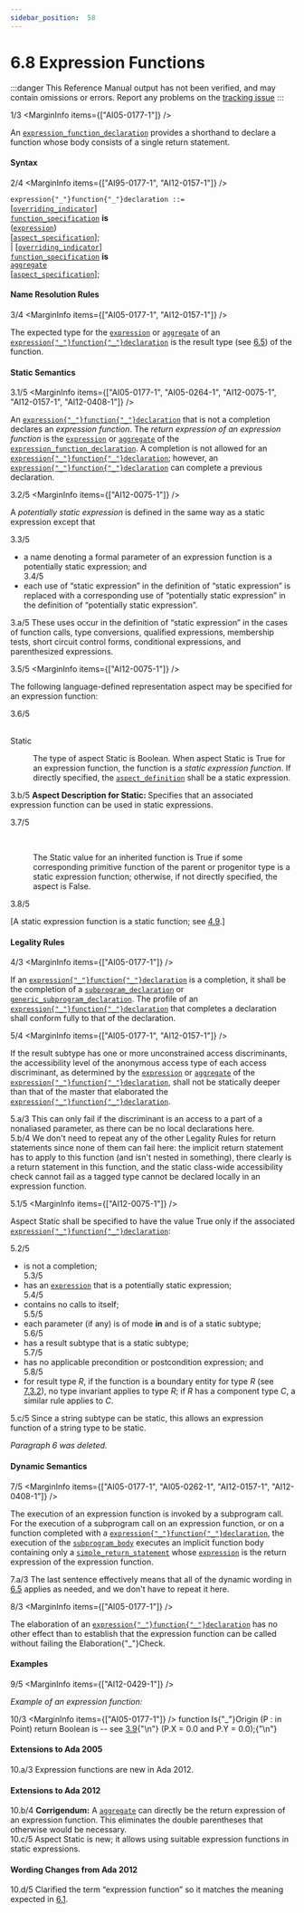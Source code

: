 ```yaml
---
sidebar_position:  58
---
```


# 6.8 Expression Functions

:::danger
This Reference Manual output has not been verified,
and may contain omissions or errors.
Report any problems on the [tracking issue](https://github.com/ada-lang-io/ada-lang-io/issues/20)
:::


<MarginText>1/3</MarginText>
<MarginInfo items={["AI05-0177-1"]} />
<p>An <code><a href="/docs/arm/AA-6/AA-6.8#S0228">expression_function_declaration</a></code> provides a shorthand to declare a function whose body consists of a single return statement. <br /></p>


#### Syntax

<MarginText>2/4</MarginText>
<MarginInfo items={["AI95-0177-1", "AI12-0157-1"]} />

<CodeBlock>
<code>expression{"_"}function{"_"}declaration</code><a id="S0228"></a><code> ::= </code><br />   [<code><a href="/docs/arm/AA-8/AA-8.3#S0234">overriding_indicator</a></code>]<br />   <code><a href="/docs/arm/AA-6/AA-6.1#S0198">function_specification</a></code> <strong>is</strong><br />       (<code><a href="/docs/arm/AA-4/AA-4.4#S0132">expression</a></code>)<br />       [<code><a href="/docs/arm/AA-13/AA-13.1#S0346">aspect_specification</a></code>];<br /> | [<code><a href="/docs/arm/AA-8/AA-8.3#S0234">overriding_indicator</a></code>]<br />   <code><a href="/docs/arm/AA-6/AA-6.1#S0198">function_specification</a></code> <strong>is</strong><br />       <code><a href="/docs/arm/AA-4/AA-4.3#S0106">aggregate</a></code><br />       [<code><a href="/docs/arm/AA-13/AA-13.1#S0346">aspect_specification</a></code>];<br />

</CodeBlock>

#### Name Resolution Rules

<MarginText>3/4</MarginText>
<MarginInfo items={["AI05-0177-1", "AI12-0157-1"]} />
<p>The expected type for the <code><a href="/docs/arm/AA-4/AA-4.4#S0132">expression</a></code> or <code><a href="/docs/arm/AA-4/AA-4.3#S0106">aggregate</a></code> of an <code><a href="/docs/arm/AA-6/AA-6.8#S0228">expression{"_"}function{"_"}declaration</a></code> is the result type (see <a href="/docs/arm/AA-6/AA-6.5">6.5</a>) of the function. <br /></p>


#### Static Semantics

<MarginText>3.1/5</MarginText>
<MarginInfo items={["AI05-0177-1", "AI05-0264-1", "AI12-0075-1", "AI12-0157-1", "AI12-0408-1"]} />
<p>An <code><a href="/docs/arm/AA-6/AA-6.8#S0228">expression{"_"}function{"_"}declaration</a></code> that is not a completion declares an <em>expression function</em>. The <em>return expression of an expression function</em> is the <code><a href="/docs/arm/AA-4/AA-4.4#S0132">expression</a></code> or <code><a href="/docs/arm/AA-4/AA-4.3#S0106">aggregate</a></code> of the <code><a href="/docs/arm/AA-6/AA-6.8#S0228">expression_function_declaration</a></code>. A completion is not allowed for an <code><a href="/docs/arm/AA-6/AA-6.8#S0228">expression{"_"}function{"_"}declaration</a></code>; however, an <code><a href="/docs/arm/AA-6/AA-6.8#S0228">expression{"_"}function{"_"}declaration</a></code> can complete a previous declaration.<br /></p>

<MarginText>3.2/5</MarginText>
<MarginInfo items={["AI12-0075-1"]} />
<p>A <em>potentially static expression</em> is defined in the same way as a static expression except that<br /></p>

<MarginText>3.3/5</MarginText>
<ul>
<li>a name denoting a formal parameter of an expression function is a potentially static expression; and<br /></li>
<MarginText>3.4/5</MarginText>
<li>each use of &ldquo;static expression&rdquo; in the definition of &ldquo;static expression&rdquo; is replaced with a corresponding use of &ldquo;potentially static expression&rdquo; in the definition of &ldquo;potentially static expression&rdquo;. <br /></li>
</ul>
<AnnotatedOnly>
<MarginText>3.a/5</MarginText>
<Admonition type="aarm" aarm="discussion">
<strong></strong>These uses occur in the definition of &ldquo;static expression&rdquo; in the cases of function calls, type conversions, qualified expressions, membership tests, short circuit control forms, conditional expressions, and parenthesized expressions. <br />
</Admonition>
</AnnotatedOnly>

<MarginText>3.5/5</MarginText>
<MarginInfo items={["AI12-0075-1"]} />
<p>The following language-defined representation aspect may be specified for an expression function:<br /></p>

<MarginText>3.6/5</MarginText>
<dt><br/>Static</dt>
<dl>
<dd>The type of aspect Static is Boolean. When aspect Static is True for an expression function, the function is a <em>static expression function</em>. If directly specified, the <code><a href="/docs/arm/AA-13/AA-13.1#S0348">aspect_definition</a></code> shall be a static expression.<br /></dd>
</dl>
<AnnotatedOnly>
<MarginText>3.b/5</MarginText>
<Admonition type="aarm" aarm="note">
<strong>Aspect Description for </strong><strong>Static: </strong>Specifies that an associated expression function can be used in static expressions.<br />
</Admonition>
</AnnotatedOnly>

<MarginText>3.7/5</MarginText>
<dt><br/></dt>
<dl>
<dd>The Static value for an inherited function is True if some corresponding primitive function of the parent or progenitor type is a static expression function; otherwise, if not directly specified, the aspect is False. <br /></dd>
</dl>
<MarginText>3.8/5</MarginText>
<MarginInfo items={["AI12-0075-1"]} />
<p>[A static expression function is a static function; see <a href="/docs/arm/AA-4/AA-4.9">4.9</a>.] <br /></p>


#### Legality Rules

<MarginText>4/3</MarginText>
<MarginInfo items={["AI05-0177-1"]} />
<p>If an <code><a href="/docs/arm/AA-6/AA-6.8#S0228">expression{"_"}function{"_"}declaration</a></code> is a completion, it shall be the completion of a <code><a href="/docs/arm/AA-6/AA-6.1#S0195">subprogram_declaration</a></code> or <code><a href="/docs/arm/AA-12/AA-12.1#S0311">generic_subprogram_declaration</a></code>. The profile of an <code><a href="/docs/arm/AA-6/AA-6.8#S0228">expression{"_"}function{"_"}declaration</a></code> that completes a declaration shall conform fully to that of the declaration.<br /></p>

<MarginText>5/4</MarginText>
<MarginInfo items={["AI05-0177-1", "AI12-0157-1"]} />
<p>If the result subtype has one or more unconstrained access discriminants, the accessibility level of the anonymous access type of each access discriminant, as determined by the <code><a href="/docs/arm/AA-4/AA-4.4#S0132">expression</a></code> or <code><a href="/docs/arm/AA-4/AA-4.3#S0106">aggregate</a></code> of the <code><a href="/docs/arm/AA-6/AA-6.8#S0228">expression{"_"}function{"_"}declaration</a></code>, shall not be statically deeper than that of the master that elaborated the <code><a href="/docs/arm/AA-6/AA-6.8#S0228">expression{"_"}function{"_"}declaration</a></code>.<br /></p>

<AnnotatedOnly>
<MarginText>5.a/3</MarginText>
<Admonition type="aarm" aarm="ramification">
<strong></strong>This can only fail if the discriminant is an access to a part of a nonaliased parameter, as there can be no local declarations here. <br />
</Admonition>
</AnnotatedOnly>

<AnnotatedOnly>
<MarginText>5.b/4</MarginText>
<MarginInfo items={["AI12-0005-1"]} />
<Admonition type="aarm" aarm="discussion">
<strong></strong>We don't need to repeat any of the other Legality Rules for return statements since none of them can fail here: the implicit return statement has to apply to this function (and isn't nested in something), there clearly is a return statement in this function, and the static class-wide accessibility check cannot fail as a tagged type cannot be declared locally in an expression function. <br />
</Admonition>
</AnnotatedOnly>

<MarginText>5.1/5</MarginText>
<MarginInfo items={["AI12-0075-1"]} />
<p>Aspect Static shall be specified to have the value True only if the associated <code><a href="/docs/arm/AA-6/AA-6.8#S0228">expression{"_"}function{"_"}declaration</a></code>:<br /></p>

<MarginText>5.2/5</MarginText>
<ul>
<li>is not a completion;<br /></li>
<MarginText>5.3/5</MarginText>
<li>has an <code><a href="/docs/arm/AA-4/AA-4.4#S0132">expression</a></code> that is a potentially static expression;<br /></li>
<MarginText>5.4/5</MarginText>
<li>contains no calls to itself;<br /></li>
<MarginText>5.5/5</MarginText>
<li>each parameter (if any) is of mode <strong>in</strong> and is of a static subtype;<br /></li>
<MarginText>5.6/5</MarginText>
<li>has a result subtype that is a static subtype;<br /></li>
<MarginText>5.7/5</MarginText>
<li>has no applicable precondition or postcondition expression; and<br /></li>
<MarginText>5.8/5</MarginText>
<MarginInfo items={["AI12-0075-1", "AI12-0191-1"]} />
<li>for result type <em>R</em>, if the function is a boundary entity for type <em>R</em> (see <a href="/docs/arm/AA-7/AA-7.3#Subclause_7.3.2">7.3.2</a>), no type invariant applies to type <em>R</em>; if <em>R</em> has a component type <em>C</em>, a similar rule applies to <em>C</em>. <br /></li>
</ul>
<AnnotatedOnly>
<MarginText>5.c/5</MarginText>
<Admonition type="aarm" aarm="ramification">
<strong></strong>Since a string subtype can be static, this allows an expression function of a string type to be static. <br />
</Admonition>
</AnnotatedOnly>

<p><em>Paragraph 6 was deleted.</em> <br /></p>


#### Dynamic Semantics

<MarginText>7/5</MarginText>
<MarginInfo items={["AI05-0177-1", "AI05-0262-1", "AI12-0157-1", "AI12-0408-1"]} />
<p>The execution of an expression function is invoked by a subprogram call. For the execution of a subprogram call on an expression function, or on a function completed with a <code><a href="/docs/arm/AA-6/AA-6.8#S0228">expression{"_"}function{"_"}declaration</a></code>, the execution of the <code><a href="/docs/arm/AA-6/AA-6.3#S0216">subprogram_body</a></code> executes an implicit function body containing only a <code><a href="/docs/arm/AA-6/AA-6.5#S0222">simple_return_statement</a></code> whose <code><a href="/docs/arm/AA-4/AA-4.4#S0132">expression</a></code> is the return expression of the expression function.<br /></p>

<AnnotatedOnly>
<MarginText>7.a/3</MarginText>
<Admonition type="aarm" aarm="discussion">
<strong></strong>The last sentence effectively means that all of the dynamic wording in <a href="/docs/arm/AA-6/AA-6.5">6.5</a> applies as needed, and we don't have to repeat it here. <br />
</Admonition>
</AnnotatedOnly>

<MarginText>8/3</MarginText>
<MarginInfo items={["AI05-0177-1"]} />
<p>The elaboration of an <code><a href="/docs/arm/AA-6/AA-6.8#S0228">expression{"_"}function{"_"}declaration</a></code> has no other effect than to establish that the expression function can be called without failing the Elaboration{"_"}Check. <br /></p>


#### Examples

<MarginText>9/5</MarginText>
<MarginInfo items={["AI12-0429-1"]} />
<p><em>Example of an expression function:</em> <br /></p>

<MarginText>10/3</MarginText>
<MarginInfo items={["AI05-0177-1"]} />
<CodeBlock language="ada">
function Is{"_"}Origin (P : in Point) return Boolean is -- see <a href="/docs/arm/AA-3/AA-3.9">3.9</a>{"\n"}   (P.X = 0.0 and P.Y = 0.0);{"\n"}

</CodeBlock>
<AnnotatedOnly>

#### Extensions to Ada 2005

</AnnotatedOnly>
<AnnotatedOnly>
<MarginText>10.a/3</MarginText>
<MarginInfo items={["AI05-0177-1"]} />
<Admonition type="aarm" aarm="note">
Expression functions are new in Ada 2012. <br />
</Admonition>
</AnnotatedOnly>

<AnnotatedOnly>

#### Extensions to Ada 2012

</AnnotatedOnly>
<AnnotatedOnly>
<MarginText>10.b/4</MarginText>
<MarginInfo items={["AI12-0157-1"]} />
<Admonition type="aarm" aarm="note">
<strong>Corrigendum:</strong> A <code><a href="/docs/arm/AA-4/AA-4.3#S0106">aggregate</a></code> can directly be the return expression of an expression function. This eliminates the double parentheses that otherwise would be necessary.<br />
</Admonition>
</AnnotatedOnly>

<AnnotatedOnly>
<MarginText>10.c/5</MarginText>
<MarginInfo items={["AI12-0075-1"]} />
<Admonition type="aarm" aarm="note">
Aspect Static is new; it allows using suitable expression functions in static expressions. <br />
</Admonition>
</AnnotatedOnly>

<AnnotatedOnly>

#### Wording Changes from Ada 2012

</AnnotatedOnly>
<AnnotatedOnly>
<MarginText>10.d/5</MarginText>
<MarginInfo items={["AI12-0408-1"]} />
<Admonition type="aarm" aarm="note">
Clarified the term &ldquo;expression function&rdquo; so it matches the meaning expected in <a href="/docs/arm/AA-6/AA-6.1">6.1</a>. <br />
</Admonition>
</AnnotatedOnly>

